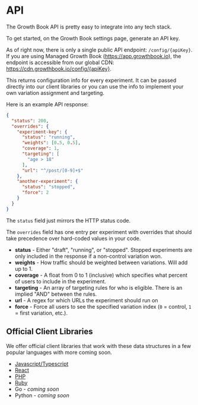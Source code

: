 # API

The Growth Book API is pretty easy to integrate into any tech stack.

To get started, on the Growth Book settings page, generate an API key.

As of right now, there is only a single public API endpoint: `/config/{apiKey}`.  If you are using Managed Growth Book (https://app.growthbook.io), the endpoint is accessible from our global CDN: https://cdn.growthbook.io/config/{apiKey}.  

This returns configuration info for every experiment. 
It can be passed directly into our client libraries or you can use the info to implement your own variation assignment and targeting.

Here is an example API response:

```json
{
  "status": 200,
  "overrides": {
    "experiment-key": {
      "status": "running",
      "weights": [0.5, 0.5],
      "coverage": 1,
      "targeting": [
        "age > 18"
      ],
      "url": "^/post/[0-9]+$"
    },
    "another-experiment": {
      "status": "stopped",
      "force": 2
    }
  }
}
```

The `status` field just mirrors the HTTP status code.

The `overrides` field has one entry per experiment with overrides that should take precedence over hard-coded values in your code.

-  **status** - Either "draft", "running", or "stopped".  Stopped experiments are only included in the response if a non-control variation won.
-  **weights** - How traffic should be weighted between variations. Will add up to 1.
-  **coverage** - A float from 0 to 1 (inclusive) which specifies what percent of users to include in the experiment.
-  **targeting** - An array of targeting rules for who is eligible. There is an implied "AND" between the rules.
-  **url** - A regex for which URLs the experiment should run on
-  **force** - Force all users to see the specified variation index (`0` = control, `1` = first variation, etc.).


## Official Client Libraries

We offer official client libraries that work with these data structures in a few popular languages with more coming soon.

*  [Javascript/Typescript](/lib/js)
*  [React](/lib/react)
*  [PHP](/lib/php)
*  [Ruby](/lib/ruby)
*  Go - *coming soon*
*  Python - *coming soon*